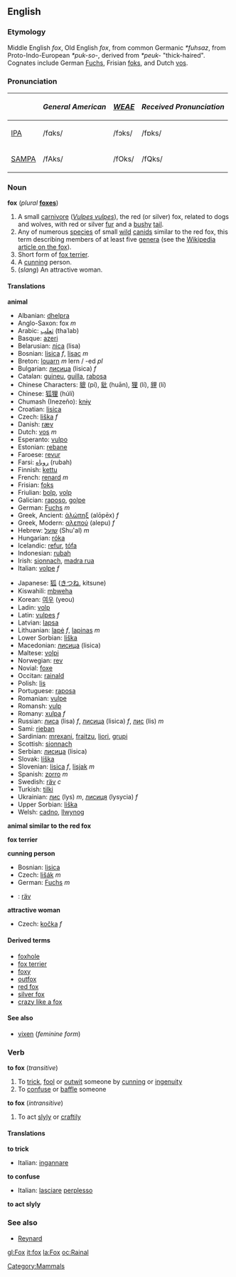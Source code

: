 ==English==
[[Category:Mammals]]

===Etymology===
Middle English ''fox'', Old English ''fox'', from common Germanic ''*fuhsaz'', from Proto-Indo-European ''*puk-so-'', derived from ''*peuk-'' "thick-haired".  Cognates include German [[Fuchs]], Frisian [[foks]], and Dutch [[vos]].

=== Pronunciation ===
{| border=1 cellpadding=5
! !! ''General American'' !! ''[[WEAE]]'' !! ''Received Pronunciation''
|-
| [[w:IPA|IPA]] || /fɑks/ || /fɔks/ || /fɒks/
|-
| [[w:SAMPA|SAMPA]] || /fAks/ || /fOks/ || /fQks/
|}

=== Noun ===
{{Wikipediapar|Fox (disambiguation)}}
'''fox''' (''plural'' '''[[foxes]]''')

# A small [[carnivore]] (''[[Vulpes vulpes]]''), the red (or silver) fox, related to dogs and wolves, with red or silver [[fur]] and a [[bushy]] [[tail]].
# Any of numerous [[species]] of small [[wild]] [[canid]]s similar to the red fox, this term describing members of at least five [[genera]] (see the [[w:Fox|Wikipedia article on the fox]]).
# Short form of [[fox terrier]].
#A [[cunning]] person.
#(''slang'') An attractive woman.

====Translations====

'''animal'''
{{top}}
<!--languages from A to I go here-->
*Albanian: [[dhelpra]]
*Anglo-Saxon: fox ''m''
*Arabic: [[ثعلب]] (thaʿlab)
*Basque: [[azeri]]
*Belarusian: [[ліса]] (lisa)
*Bosnian: [[lisica]] ''f'', [[lisac]] ''m''
*Breton: [[louarn]] ''m'' lern / -ed ''pl''
*Bulgarian: [[лисица]] (lisica) ''f'' 
*Catalan: [[guineu]], [[guilla]], [[rabosa]]
*Chinese Characters: [[貔]] (pí), [[豼]] (huān), [[狸]] (lí), [[貍]] (lí)
*Chinese: [[狐狸]] (húlí)
*Chumash (Inezeño): [[knɨy]]
*Croatian: [[lisica]]
*Czech: [[liška]] ''f''
*Danish: [[ræv]]
*Dutch: [[vos]] ''m''
*Esperanto: [[vulpo]]
*Estonian: [[rebane]]
*Faroese: [[revur]]
*Farsi: [[روباه]] (rubah)
*Finnish: [[kettu]]
*French: [[renard]] ''m''
*Frisian: [[foks]]
*Friulian: [[bolp]], [[volp]]
*Galician: [[raposo]], [[golpe]]
*German: [[Fuchs]] ''m''
*Greek, Ancient: [[ἀλώπηξ]] (alōpēx) ''f''
*Greek, Modern: [[αλεπού]] (alepu) ''f''
*Hebrew: [[שועל]] (Shu'al) ''m''
*Hungarian: [[róka]]
*Icelandic: [[refur]], [[tófa]]
*Indonesian: [[rubah]]
*Irish: [[sionnach]], [[madra rua]]
*Italian: [[volpe]] ''f''
{{mid}}
<!--languages from J to Z go here-->
*Japanese: [[狐]] ([[きつね]], kitsune)
*Kiswahili: [[mbweha]]
*Korean: [[여우]] (yeou)
*Ladin: [[volp]]
*Latin: [[vulpes]] ''f''
*Latvian: [[lapsa]]
*Lithuanian: [[lapė]] ''f'', [[lapinas]] ''m''
*Lower Sorbian: [[liška]]
*Macedonian: [[лисица]] (lisica)
*Maltese: [[volpi]]
*Norwegian: [[rev]]
*Novial: [[foxe]]
*Occitan: [[rainald]]
*Polish: [[lis]] '' ''
*Portuguese: [[raposa]]
*Romanian: [[vulpe]]
*Romansh: [[vulp]]
*Romany: [[xulpa]] ''f''
*Russian: [[лиса]] (lisa) ''f'', [[лисица]] (lisica) ''f'', [[лис]] (lis) ''m'' 
*Sami: [[rieban]]
*Sardinian: [[mrexani]], [[fraitzu]], [[liori]], [[grupi]]
*Scottish: [[sionnach]]
*Serbian: [[лисица]] (lisica)
*Slovak: [[líška]]
*Slovenian: [[lisica]] ''f'', [[lisjak]] ''m''
*Spanish: [[zorro]] ''m''
*Swedish: [[räv]] ''c''
*Turkish: [[tilki]]
*Ukrainian: [[лис]] (lys) ''m'', [[лисиця]] (lysycia) ''f''
*Upper Sorbian: [[liška]]
*Welsh: [[cadno]], [[llwynog]]
{{bottom}}

'''animal similar to the red fox'''
{{top}}<!--languages from A to I go here-->
{{mid}}<!--languages from J to Z go here-->
{{bottom}}

'''fox terrier'''
{{top}}<!--languages from A to I go here-->
{{mid}}<!--languages from J to Z go here-->
{{bottom}}

'''cunning person'''
{{top}}<!--languages from A to I go here-->
*Bosnian: [[lisica]]
*Czech: [[lišák]] ''m''
*German: [[Fuchs]] ''m''
{{mid}}<!--languages from J to Z go here-->
*{{sv}}: [[räv]]
{{bottom}}

'''attractive woman'''
{{top}}<!--languages from A to I go here-->
*Czech: [[kočka]] ''f''
{{mid}}<!--languages from J to Z go here-->
{{bottom}}

====Derived terms====
*[[foxhole]]
*[[fox terrier]]
*[[foxy]]
*[[outfox]]
*[[red fox]]
*[[silver fox]]
*[[crazy like a fox]]

====See also====
*[[vixen]] (''feminine form'')

===Verb===
'''to fox'''  (''transitive'')
#To [[trick]], [[fool]] or [[outwit]] someone by [[cunning]] or [[ingenuity]]
#To [[confuse]] or [[baffle]] someone
'''to fox'''  (''intransitive'')
#To act [[slyly]] or [[craftily]]
====Translations====
'''to trick'''
{{top}}
*Italian: [[ingannare]]
{{mid}}
{{bottom}}

'''to confuse'''
{{top}}
*Italian: [[lasciare]] [[perplesso]]
{{mid}}
{{bottom}}

'''to act slyly'''

===See also===
*[[Reynard]]

[[gl:Fox]]
[[it:fox]]
[[la:Fox]]
[[oc:Rainal]]